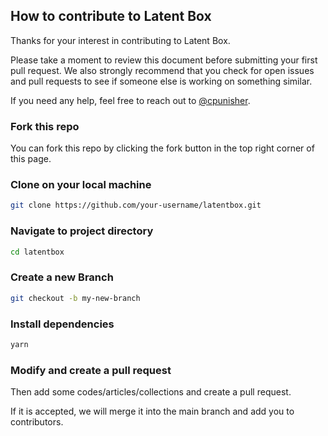 ## How to contribute to Latent Box

Thanks for your interest in contributing to Latent Box.

Please take a moment to review this document before submitting your first pull request. We also strongly recommend that you check for open issues and pull requests to see if someone else is working on something similar.

If you need any help, feel free to reach out to [@cpunisher](https://twitter.com/cpunisher).

### Fork this repo

You can fork this repo by clicking the fork button in the top right corner of this page.

### Clone on your local machine

```bash
git clone https://github.com/your-username/latentbox.git
```

### Navigate to project directory

```bash
cd latentbox
```

### Create a new Branch

```bash
git checkout -b my-new-branch
```

### Install dependencies

```bash
yarn
```

### Modify and create a pull request

Then add some codes/articles/collections and create a pull request.

If it is accepted, we will merge it into the main branch and add you to contributors.